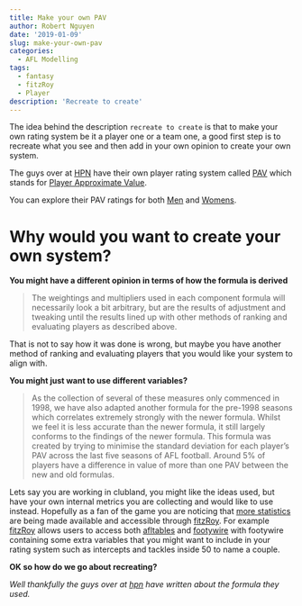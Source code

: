 ```yaml
---
title: Make your own PAV
author: Robert Nguyen
date: '2019-01-09'
slug: make-your-own-pav
categories:
  - AFL Modelling
tags:
  - fantasy
  - fitzRoy
  - Player
description: 'Recreate to create'
---
```


The idea behind the description `recreate to create` is that to make your own rating system be it a player one or a team one, a good first step is to recreate what you see and then add in your own opinion to create your own system. 

The guys over at [HPN](https://twitter.com/hpnfooty?lang=en) have their own player rating system called [PAV](http://www.hpnfooty.com/?p=21810) which stands for [Player Approximate Value](https://thewest.com.au/sport/afl/ranking-a-players-real-worth---the-pav-system-bringing-advanced-analytics-to-the-afl-ng-b88586863z). 

You can explore their PAV ratings for both [Men](http://www.hpnfooty.com/?page_id=22854) and [Womens](http://www.hpnfooty.com/?page_id=25742). 

# Why would you want to create your own system?

**You might have a different opinion in terms of how the formula is derived** 

>The weightings and multipliers used in each component formula will necessarily look a bit arbitrary, but are the results of adjustment and tweaking until the results lined up with other methods of ranking and evaluating players as described above.

That is not to say how it was done is wrong, but maybe you have another method of ranking and evaluating players that you would like your system to align with. 

**You might just want to use different variables?**

> As the collection of several of these measures only commenced in 1998, we have also adapted another formula for the pre-1998 seasons which correlates extremely strongly with the newer formula. Whilst we feel it is less accurate than the newer formula, it still largely conforms to the findings of the newer formula. This formula was created by trying to minimise the standard deviation for each player’s PAV across the last five seasons of AFL football. Around 5% of players have a difference in value of more than one PAV between the new and old formulas.

Lets say you are working in clubland, you might like the ideas used, but have your own internal metrics you are collecting and would like to use instead. Hopefully as a fan of the game you are noticing that [more statistics](https://www.footywire.com/afl/footy/ft_match_statistics?mid=9720&advv=Y) are being made available and accessible through [fitzRoy](https://github.com/jimmyday12/fitzRoy). For example [fitzRoy](https://github.com/jimmyday12/fitzRoy) allows users to access both [afltables](https://afltables.com/afl/afl_index.html) and [footywire](https://www.footywire.com/afl/footy/ft_match_statistics?mid=9720&advv=Y) with footywire containing some extra variables that you might want to include in your rating system such as intercepts and tackles inside 50 to name a couple.


**OK so how do we go about recreating?**

*Well thankfully the guys over at [hpn](https://twitter.com/hpnfooty?lang=en) have written about the formula they used.*


